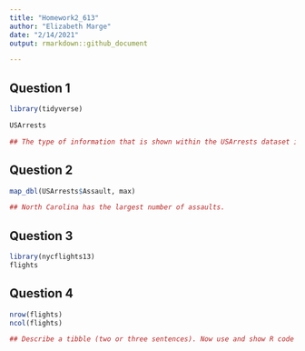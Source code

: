 ```yaml
---
title: "Homework2_613"
author: "Elizabeth Marge"
date: "2/14/2021"
output: rmarkdown::github_document

---
```



## Question 1 


```r

library(tidyverse)


```


```r

USArrests

## The type of information that is shown within the USArrests dataset is there are rows for all 50 states in the United States. For the columns, this includes murder, assault, urbanpop, and rape variables that are evaulated for each state. 

```

## Question 2 

```r

map_dbl(USArrests$Assault, max)

## North Carolina has the largest number of assaults. 

```


## Question 3

```r

library(nycflights13)
flights

```

## Question 4

```r

nrow(flights)
ncol(flights)

## Describe a tibble (two or three sentences). Now use and show R code that verifies that flights is a tibble

```

